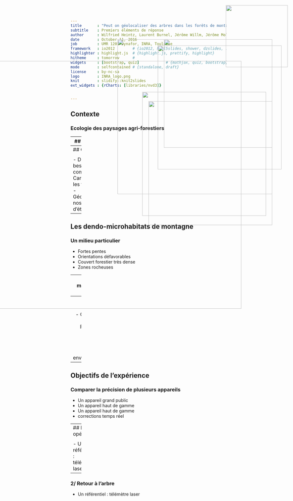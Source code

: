 ```yaml
---
title       : "Peut on géolocaliser des arbres dans les forêts de montagne avec un GPS ?"
subtitle    : Premiers éléments de réponse
author      : Wilfried Heintz, Laurent Burnel, Jérôme Willm, Jérôme Molina, Laurent Larrieu
date        : October 11, 2016
job         : UMR 1201 Dynafor, INRA, Toulouse
framework   : io2012        # {io2012, html5slides, shower, dzslides, ...}
highlighter : highlight.js  # {highlight.js, prettify, highlight}
hitheme     : tomorrow      #   
widgets     : [bootstrap, quiz]            # {mathjax, quiz, bootstrap}
mode        : selfcontained # {standalone, draft}
license     : by-nc-sa
logo        : INRA_logo.png
knit        : slidify::knit2slides
ext_widgets : {rCharts: [libraries/nvd3]}


--- 
```

## Contexte
<img style="position: absolute; top: 20px; right: 30px; border: 0; width:200px;" src="assets/img/Dynafor.jpg">
<img style="position: absolute; top: 200px; right: 180px; border: 0; width:800px;" src="assets/img/villelongue.jpg">
<h3>Ecologie des paysages agri-forestiers</h3>



--- 
## Contexte
<img style="position: absolute; top: 150px; right: 50px; border: 0; width:400px;" src="assets/img/taxons.png">

<h3>Ecologie des paysages agri-forestiers</h3>

 - Recherches pluri-disciplinaires :
  - Différents taxons
  - Différentes zones d'études
  - Suivis à long terme


--- 
## Contexte
<img style="position: absolute; top: 300px; right: 100px; border: 0; width:400px;" src="assets/img/carto.jpg">

<h3>Ecologie des paysages agri-forestiers</h3>

 - Des besoins communs :
  - Cartographier les territoires
  - Géolocaliser nos objets d'études

--- 
## Les dendo-microhabitats de montagne
<img style="position: absolute; top: 130px; right: 80px; border: 0; width:350px;" src="assets/img/burat.jpg">
<h3>Un milieu particulier</h3>

 - Fortes pentes
 - Orientations défavorables
 - Couvert forestier très dense
 - Zones rocheuses 


--- 
## Les dendo-microhabitats de montagne

<h3>Des exigences de précision</h3>

 - Re-identifier des arbres plusieurs années après 

=> s'approcher le plus près de l'individu
 - Le plus rapidement possible

--- 
## Le système GPS
<img style="position: absolute; top: 130px; right: 80px; border: 0; width:500px;" src="assets/img/sat.gif">
<h3>Global Positionning System</h3>

 - Calcul de phase avec satellite
 - Précision de 5 à 15m
 - ... Dépendante du matériel
 - ... Et des conditions environnementales

--- 
## Objectifs de l'expérience
<img style="position: absolute; top: 330px; right: 80px; border: 0; width:400px;" src="assets/img/gps.png">
<h3>Comparer la précision de plusieurs appareils</h3>

 - Un appareil grand public
 - Un appareil haut de gamme
 - Un appareil haut de gamme 
 + corrections temps réel
 
--- 
## Mode opératoire

<h3>1/ Prise de coordonnées</h3>

 - Un référentiel : télémètre laser
 - 
 
<h3>2/ Retour à l'arbre</h3>

 - Un référentiel : télémètre laser




